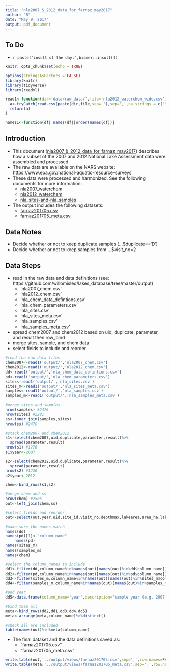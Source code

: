 ```yaml
---
title: "nla2007_&_2012_data_for_farnaz_may2017"
author: "B"
date: "May 9, 2017"
output: pdf_document
---
```


## To Do
* `r paste("insult of the day:",bismer::insult())`

```r
knitr::opts_chunk$set(echo = TRUE)

options(stringsAsFactors = FALSE) 
library(knitr)
library(tidyverse)
library(readxl)

read1<-function(dir='data/raw_data/',file='nla2012_waterchem_wide.csv'){
  a<-tryCatch(read.csv(paste(dir,file,sep=''),sep=',',na.strings = c(""," ","NA","N/A")),warning = function(e) read.csv(paste('../',dir,file,sep=''),sep=',',na.strings = c(""," ","NA","N/A")))
  return(a)
}  

names1<-function(df) names(df)[order(names(df))]
```

## Introduction

* This document ([nla2007_&_2012_data_for_farnaz_may2017](https://github.com/willbmisled/lakes_database/blob/master/R/nla2007_&_2012_data_for_farnaz_may2017.Rmd)) describes how a subset of the 2007 and 2012 National Lake Assessment data were assembled and processed.
* The raw data are available on the NARS website:  https://www.epa.gov/national-aquatic-resource-surveys
* These data were processed and harmonized.  See the following documents for more information:
    - [nla2007_waterchem](https://github.com/willbmisled/lakes_database/blob/master/R/nla2007_waterchem.rmd)
    - [nla2012_waterchem](https://github.com/willbmisled/lakes_database/blob/master/R/nla2012_waterchem.rmd)
    - [nla_sites-and-nla_samples](https://github.com/willbmisled/lakes_database/blob/master/R/nla_sites-and-nla_samples.Rmd)
* The output includes the following datasets:
    - [farnaz201705.csv](https://github.com/willbmisled/lakes_database/blob/master/output/views/farnaz201705.csv)
    - [farnaz201705_meta.csv](https://github.com/willbmisled/lakes_database/blob/master/output/views/farnaz201705_meta.csv)

## Data Notes
* Decide whether or not to keep duplicate samples (...$duplicate=='D')
* Decide whether or not to keep samples from ...$visit_no=2 

## Data Steps
* read in the raw data and data definitions (see: https://github.com/willbmisled/lakes_database/tree/master/output)
    - 'nla2007_chem.csv'
    - 'nla2012_chem.csv'
    - 'nla_chem_data_defintions.csv'
    - 'nla_chem_parameters.csv'
    - 'nla_sites.csv'
    - 'nla_sites_meta.csv'
    - 'nla_samples.csv'
    - 'nla_samples_meta.csv'
* spread chem2007 and chem2012 based on uid, duplicate, parameter, and result then row_bind
* merge sites, sample, and chem data
* select fields to include and reorder

```r
#read the raw data files
chem2007<-read1('output/','nla2007_chem.csv')
chem2012<-read1('output/','nla2012_chem.csv')
dd<-read1('output/','nla_chem_data_defintions.csv')
pd<-read1('output/','nla_chem_parameters.csv')
sites<-read1('output/','nla_sites.csv')
sites_m<-read1('output/','nla_sites_meta.csv')
samples<-read1('output/','nla_samples.csv')
samples_m<-read1('output/','nla_samples_meta.csv')

#merge sites and samples
nrow(samples) #2476
nrow(sites) #2281
ss<-inner_join(samples,sites)
nrow(ss) #2476

#stack chem2007 and chem2012
s1<-select(chem2007,uid,duplicate,parameter,result)%>%
  spread(parameter,result)
nrow(s1) #1276
s1$year<-2007

s2<-select(chem2012,uid,duplicate,parameter,result)%>%
  spread(parameter,result)
nrow(s2) #1230
s2$year<-2012

chem<-bind_rows(s1,s2)

#merge chem and ss
nrow(chem) #2506
out<-left_join(chem,ss)

#select fields and reorder
out<-select(out,year,uid,site_id,visit_no,depthmax,lakearea,area_ha,lake_origin,fw_eco9,nut_reg,lat_dd83,lon_dd83,xcoord,ycoord,ammonia_n,chla,do2_2m,doc,microcystin,nh4ion,nitrate_n,nitrate_nitrite_n,nitrite_n,ntl,ph,ph_field,ptl,saxitoxin,secchi,silica,sulfate,temp_min,temp_max,temp_mean,temp_2m,toc,tss,turb)

```

```r
#make sure the names match
names(dd)
names(pd)[1]<-"column_name"
    names(pd)
names(sites_m)
names(samples_m)
names(chem)

#select the column_names to include
dd1<-filter(dd,column_name%in%names(out)[names(out)%in%dd$column_name])
dd2<-filter(pd,column_name%in%names(out)[names(out)%in%pd$column_name])
dd3<-filter(sites_m,column_name%in%names(out)[names(out)%in%sites_m$column_name])
dd4<-filter(samples_m,column_name%in%names(out)[names(out)%in%samples_m$column_name])

#add year
dd5<-data.frame(column_name='year',description="sample year (e.g. 2007 or 2012)")

#bind them all
meta<-bind_rows(dd2,dd1,dd3,dd4,dd5)
meta<-arrange(meta,column_name)%>%distinct()

#check all are included
table(names(out)%in%meta$column_name)
```

* The final dataset and the data definitions saved as:
    - "farnaz201705.csv"
    - "farnaz201705_meta.csv"

```r
write.table(out,'../output/views/farnaz201705.csv',sep=',',row.names=FALSE)
write.table(meta,'../output/views/farnaz201705_meta.csv',sep=',',row.names=FALSE)

```





